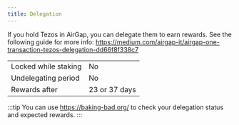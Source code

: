 ```yaml
---
title: Delegation
---
```


If you hold Tezos in AirGap, you can delegate them to earn rewards. See the following guide for more info: https://medium.com/airgap-it/airgap-one-transaction-tezos-delegation-dd66f8f338c7

|                      |               |
| -------------------- | ------------- |
| Locked while staking | No            |
| Undelegating period  | No            |
| Rewards after        | 23 or 37 days |

:::tip
You can use https://baking-bad.org/ to check your delegation status and expected rewards.
:::
